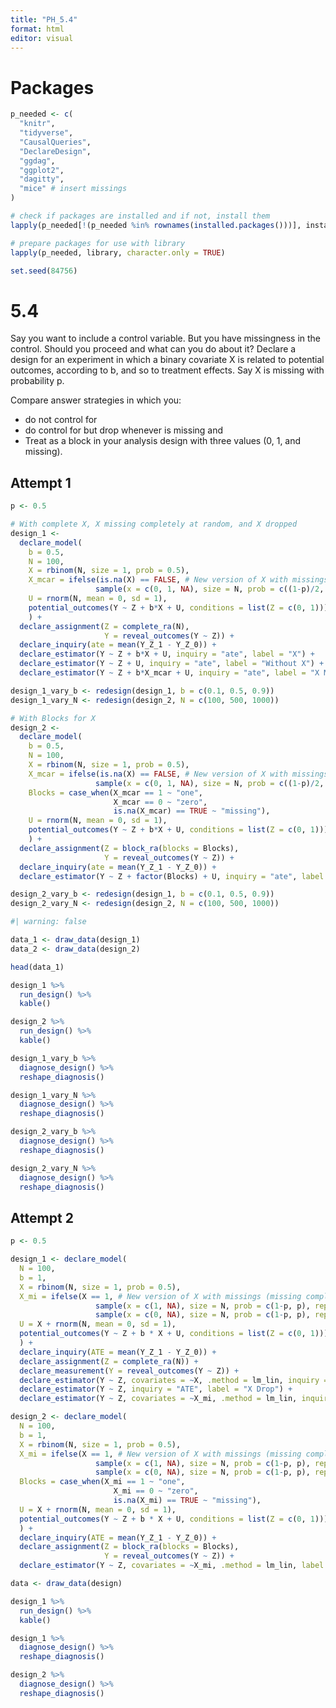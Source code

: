 ---
title: "PH_5.4"
format: html
editor: visual
---

# Packages

```{r include=FALSE}
p_needed <- c(
  "knitr",
  "tidyverse",
  "CausalQueries",
  "DeclareDesign",
  "ggdag",
  "ggplot2",
  "dagitty",
  "mice" # insert missings
)

# check if packages are installed and if not, install them
lapply(p_needed[!(p_needed %in% rownames(installed.packages()))], install.packages)

# prepare packages for use with library
lapply(p_needed, library, character.only = TRUE)
```

```{r}
set.seed(84756)
```

# 5.4

Say you want to include a control variable. But you have missingness in the control. Should you proceed and what can you do about it? Declare a design for an experiment in which a binary covariate X is related to potential outcomes, according to b, and so to treatment effects. Say X is missing with probability p.

Compare answer strategies in which you:

- do not control for 
- do control for but drop whenever is missing and
- Treat as a block in your analysis design with three values (0, 1, and missing).

## Attempt 1

```{r}
p <- 0.5

# With complete X, X missing completely at random, and X dropped
design_1 <- 
  declare_model(
    b = 0.5,
    N = 100,
    X = rbinom(N, size = 1, prob = 0.5),
    X_mcar = ifelse(is.na(X) == FALSE, # New version of X with missings (missing completely at random)
                   sample(x = c(0, 1, NA), size = N, prob = c((1-p)/2, (1-p)/2, p), replace = TRUE)),
    U = rnorm(N, mean = 0, sd = 1),
    potential_outcomes(Y ~ Z + b*X + U, conditions = list(Z = c(0, 1)))
    ) +
  declare_assignment(Z = complete_ra(N),
                     Y = reveal_outcomes(Y ~ Z)) +
  declare_inquiry(ate = mean(Y_Z_1 - Y_Z_0)) +
  declare_estimator(Y ~ Z + b*X + U, inquiry = "ate", label = "X") +
  declare_estimator(Y ~ Z + U, inquiry = "ate", label = "Without X") +
  declare_estimator(Y ~ Z + b*X_mcar + U, inquiry = "ate", label = "X MCAR")

design_1_vary_b <- redesign(design_1, b = c(0.1, 0.5, 0.9))
design_1_vary_N <- redesign(design_2, N = c(100, 500, 1000))

# With Blocks for X
design_2 <-
  declare_model(
    b = 0.5,
    N = 100,
    X = rbinom(N, size = 1, prob = 0.5),
    X_mcar = ifelse(is.na(X) == FALSE, # New version of X with missings (missing completely at random)
                   sample(x = c(0, 1, NA), size = N, prob = c((1-p)/2, (1-p)/2, p), replace = TRUE)),
    Blocks = case_when(X_mcar == 1 ~ "one",
                       X_mcar == 0 ~ "zero",
                       is.na(X_mcar) == TRUE ~ "missing"),
    U = rnorm(N, mean = 0, sd = 1),
    potential_outcomes(Y ~ Z + b*X + U, conditions = list(Z = c(0, 1)))
    ) +
  declare_assignment(Z = block_ra(blocks = Blocks),
                     Y = reveal_outcomes(Y ~ Z)) +
  declare_inquiry(ate = mean(Y_Z_1 - Y_Z_0)) +
  declare_estimator(Y ~ Z + factor(Blocks) + U, inquiry = "ate", label = "X MCAR Blocks") # including fixed effects for blocks by inserting Blocks as a factor

design_2_vary_b <- redesign(design_1, b = c(0.1, 0.5, 0.9))
design_2_vary_N <- redesign(design_2, N = c(100, 500, 1000))
```

```{r}
#| warning: false

data_1 <- draw_data(design_1)
data_2 <- draw_data(design_2)

head(data_1)

design_1 %>% 
  run_design() %>%
  kable()

design_2 %>% 
  run_design() %>%
  kable()

design_1_vary_b %>% 
  diagnose_design() %>%
  reshape_diagnosis()

design_1_vary_N %>% 
  diagnose_design() %>%
  reshape_diagnosis()

design_2_vary_b %>% 
  diagnose_design() %>%
  reshape_diagnosis()

design_2_vary_N %>% 
  diagnose_design() %>%
  reshape_diagnosis()
```

## Attempt 2

```{r}
p <- 0.5

design_1 <- declare_model(
  N = 100,
  b = 1,
  X = rbinom(N, size = 1, prob = 0.5),
  X_mi = ifelse(X == 1, # New version of X with missings (missing completely at random)
                   sample(x = c(1, NA), size = N, prob = c(1-p, p), replace = TRUE),
                   sample(x = c(0, NA), size = N, prob = c(1-p, p), replace = TRUE)),
  U = X + rnorm(N, mean = 0, sd = 1),
  potential_outcomes(Y ~ Z + b * X + U, conditions = list(Z = c(0, 1)))
  ) +
  declare_inquiry(ATE = mean(Y_Z_1 - Y_Z_0)) +
  declare_assignment(Z = complete_ra(N)) +
  declare_measurement(Y = reveal_outcomes(Y ~ Z)) +
  declare_estimator(Y ~ Z, covariates = ~X, .method = lm_lin, inquiry = "ATE", label = "X Complete") +
  declare_estimator(Y ~ Z, inquiry = "ATE", label = "X Drop") +
  declare_estimator(Y ~ Z, covariates = ~X_mi, .method = lm_lin, inquiry = "ATE", label = "X Incomplete")

design_2 <- declare_model(
  N = 100,
  b = 1,
  X = rbinom(N, size = 1, prob = 0.5),
  X_mi = ifelse(X == 1, # New version of X with missings (missing completely at random)
                   sample(x = c(1, NA), size = N, prob = c(1-p, p), replace = TRUE),
                   sample(x = c(0, NA), size = N, prob = c(1-p, p), replace = TRUE)),
  Blocks = case_when(X_mi == 1 ~ "one",
                       X_mi == 0 ~ "zero",
                       is.na(X_mi) == TRUE ~ "missing"),
  U = X + rnorm(N, mean = 0, sd = 1),
  potential_outcomes(Y ~ Z + b * X + U, conditions = list(Z = c(0, 1)))
  ) +
  declare_inquiry(ATE = mean(Y_Z_1 - Y_Z_0)) +
  declare_assignment(Z = block_ra(blocks = Blocks),
                     Y = reveal_outcomes(Y ~ Z)) +
  declare_estimator(Y ~ Z, covariates = ~X_mi, .method = lm_lin, label = "X Blocks") # including fixed effects for blocks by inserting Blocks as a factor

data <- draw_data(design)

design_1 %>% 
  run_design() %>%
  kable()

design_1 %>% 
  diagnose_design() %>%
  reshape_diagnosis()

design_2 %>% 
  diagnose_design() %>%
  reshape_diagnosis()
```

